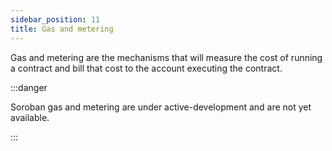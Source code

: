 ```yaml
---
sidebar_position: 11
title: Gas and metering
---
```


Gas and metering are the mechanisms that will measure the cost of running a contract and bill that cost to the account executing the contract.

:::danger 

Soroban gas and metering are under active-development and are not yet available. 

:::
